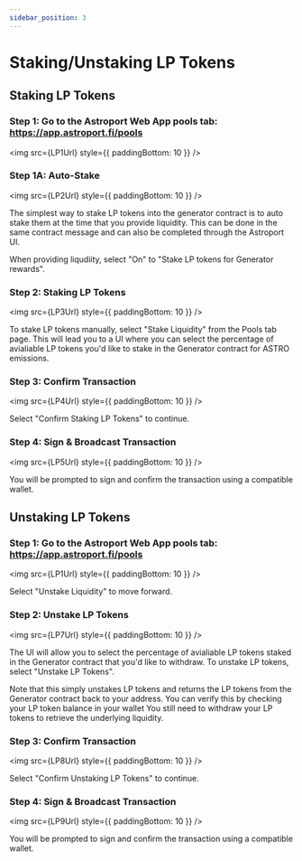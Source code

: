 ```yaml
---
sidebar_position: 3
---
```



# Staking/Unstaking LP Tokens

## Staking LP Tokens 

### Step 1: Go to the Astroport Web App pools tab: https://app.astroport.fi/pools

<img src={LP1Url} style={{ paddingBottom: 10 }} />

### Step 1A: Auto-Stake

<img src={LP2Url} style={{ paddingBottom: 10 }} />

The simplest way to stake LP tokens into the generator contract is to auto stake them at the time that you provide liquidity. This can be done in the same contract message and can also be completed through the Astroport UI. 

When providing liqudiity, select "On" to "Stake LP tokens for Generator rewards". 

### Step 2: Staking LP Tokens 

<img src={LP3Url} style={{ paddingBottom: 10 }} />

To stake LP tokens manually, select "Stake Liquidity" from the Pools tab page. This will lead you to a UI where you can select the percentage of avialiable LP tokens you'd like to stake in the Generator contract for ASTRO emissions. 

### Step 3: Confirm Transaction

<img src={LP4Url} style={{ paddingBottom: 10 }} />

Select "Confirm Staking LP Tokens" to continue.

### Step 4: Sign & Broadcast Transaction 

<img src={LP5Url} style={{ paddingBottom: 10 }} />

You will be prompted to sign and confirm the transaction using a compatible wallet. 

## Unstaking LP Tokens 

### Step 1: Go to the Astroport Web App pools tab: https://app.astroport.fi/pools

<img src={LP1Url} style={{ paddingBottom: 10 }} />

Select "Unstake Liquidity" to move forward. 

### Step 2: Unstake LP Tokens

<img src={LP7Url} style={{ paddingBottom: 10 }} />

The UI will allow you to select the percentage of avialiable LP tokens staked in the Generator contract that you'd like to withdraw. To unstake LP tokens, select "Unstake LP Tokens".

Note that this simply unstakes LP tokens and returns the LP tokens from the Generator contract back to your address. You can verify this by checking your LP token balance in your wallet You still need to withdraw your LP tokens to retrieve the underlying liquidity. 

### Step 3: Confirm Transaction

<img src={LP8Url} style={{ paddingBottom: 10 }} />

Select "Confirm Unstaking LP Tokens" to continue.

### Step 4: Sign & Broadcast Transaction 

<img src={LP9Url} style={{ paddingBottom: 10 }} />

You will be prompted to sign and confirm the transaction using a compatible wallet. 